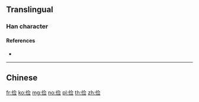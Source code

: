 {{also|儉}}
==Translingual==
{{Han simplified forms|儉|倹|俭}}
===Han character===
{{Han char|rn=9|rad=人|as=07|sn=9|four=|canj=OOMM|ids=⿰亻佥}}

====References====
* {{Han ref|kx=0106.041|hdz=10163.080|uh=4FED|ud=20461}}

----

==Chinese==
{{zh-see|儉}}

[[fr:俭]]
[[ko:俭]]
[[mg:俭]]
[[no:俭]]
[[pl:俭]]
[[th:俭]]
[[zh:俭]]